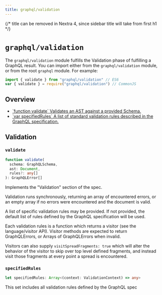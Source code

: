 ```yaml
---
title: graphql/validation
---
```


{/* title can be removed in Nextra 4, since sidebar title will take from first h1 */}

# `graphql/validation`

The `graphql/validation` module fulfills the Validation phase of fulfilling a
GraphQL result. You can import either from the `graphql/validation` module, or from the root `graphql` module. For example:

```js
import { validate } from "graphql/validation" // ES6
var { validate } = require("graphql/validation") // CommonJS
```

## Overview

<ul className="apiIndex">
  <li>
    <a href="#validate">
      `function validate` Validates an AST against a provided Schema.
    </a>
  </li>
  <li>
    <a href="#specifiedrules">
      `var specifiedRules` A list of standard validation rules described in the GraphQL specification.
    </a>
  </li>
</ul>

## Validation

### `validate`

```ts
function validate(
  schema: GraphQLSchema,
  ast: Document,
  rules?: any[]
): GraphQLError[]
```

Implements the "Validation" section of the spec.

Validation runs synchronously, returning an array of encountered errors, or
an empty array if no errors were encountered and the document is valid.

A list of specific validation rules may be provided. If not provided, the
default list of rules defined by the GraphQL specification will be used.

Each validation rules is a function which returns a visitor
(see the language/visitor API). Visitor methods are expected to return
GraphQLErrors, or Arrays of GraphQLErrors when invalid.

Visitors can also supply `visitSpreadFragments: true` which will alter the
behavior of the visitor to skip over top level defined fragments, and instead
visit those fragments at every point a spread is encountered.

### `specifiedRules`

```ts
let specifiedRules: Array<(context: ValidationContext) => any>
```

This set includes all validation rules defined by the GraphQL spec
